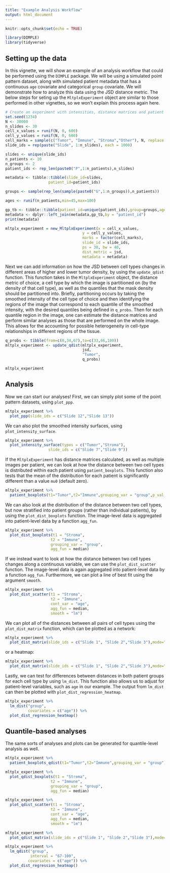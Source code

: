 ```yaml
---
title: "Example Analysis Workflow"
output: html_document
---
```


```r
knitr::opts_chunk$set(echo = TRUE)

library(DIMPLE)
library(tidyverse)
```

## Setting up the data

In this vignette, we will show an example of an analysis workflow that could be performed using the `DIMPLE` package.
We will be using a simulated point pattern dataset, along with simulated patient metadata that has a continuous `age` covariate and categorical `group` covariate. We will demonstrate how to analyze this data using the JSD distance metric. The below steps for seting up the `MltplxExperiment` object are similar to those performed in other vignettes, so we won't explain this process again here. 

```r
# Create an experiment with intensities, distance matrices and patient metadata
set.seed(1234)
N <- 30000
n_slides <- 30
cell_x_values = runif(N, 0, 600)
cell_y_values = runif(N, 0, 600)
cell_marks = sample(c("Tumor", "Immune", "Stroma","Other"), N, replace = TRUE)
slide_ids = rep(paste("Slide", 1:n_slides), each = 1000)

slides <- unique(slide_ids)
n_patients <- 10
n_groups <- 2
patient_ids <- rep_len(paste0("P",1:n_patients),n_slides)

metadata <- tibble::tibble(slide_id=slides,
                   patient_id=patient_ids)

groups <- sample(rep_len(sample(paste0("G",1:n_groups)),n_patients))

ages <- runif(n_patients,min=45,max=100)

gp_tb <- tibble::tibble(patient_id=unique(patient_ids),group=groups,age=ages)
metadata <- dplyr::left_join(metadata,gp_tb,by = "patient_id")
print(metadata)

mltplx_experiment = new_MltplxExperiment(x = cell_x_values,
                                  y = cell_y_values,
                                  marks = factor(cell_marks),
                                  slide_id = slide_ids,
                                  ps = 30, bw = 40,
                                  dist_metric = jsd,
                                  metadata = metadata)

```

Next we can add information on how the JSD between cell types changes in different areas of higher and lower tumor density, by using the `update_qdist` function. This function takes in the `MltplxExperiment` object, the distance metric of choice, a cell type by which the image is partitioned on (by the density of that cell type), as well as the quantiles that the mask density should be partitioned into. Briefly, partitioning occurs by taking the smoothed intensity of the cell type of choice and then identifying the regions of the image that correspond to each quantile of the smoothed intensity, with the desired quantiles being defined in  `q_probs`. Then for each quantile region in the image, one can estimate the distance matrices and perform similar analyses as those that are performed on the whole image. This allows for the accounting for possible heterogeneity in cell-type relationships in different regions of the tissue.


```r
q_probs <- tibble(from=c(0,34,67),to=c(33,66,100))
mltplx_experiment <- update_qdist(mltplx_experiment,
                                  jsd,
                                  "Tumor",
                                  q_probs)

mltplx_experiment
```

## Analysis

Now we can start our analyses! First, we can simply plot some of the point pattern datasets, using `plot_ppp`.

```r
mltplx_experiment %>%
  plot_ppp(slide_ids = c("Slide 12","Slide 13"))
```

We can also plot the smoothed intensity surfaces, using `plot_intensity_surface`.

```r
mltplx_experiment %>%
  plot_intensity_surface(types = c("Tumor","Stroma"),
                   slide_ids = c("Slide 7","Slide 9"))

```

If the `MltplxExperiment` has distance matrices calculated, as well as multiple images per patient, we can look at how the distance between two cell types is distributed within each patient using `patient_boxplots`. This function also tests that the mean of the distribution for each patient is significantly different than a value `mu0` (default zero).

```r
mltplx_experiment %>%
  patient_boxplots(t1="Tumor",t2="Immune",grouping_var = "group",p_val_col = "p.adj")
```

We can also look at the distribution of the distance between two cell types, but now stratified into patient groups (rather than individual patients), by using the `plot_dist_boxplots` function. The image-level data is aggregated into patient-level data by a function `agg_fun`.
```r
mltplx_experiment %>%
  plot_dist_boxplots(t1 = "Stroma",
                    t2 = "Immune",
                    grouping_var = "group",
                    agg_fun = median)
```

If we instead want to look at how the distance between two cell types changes along a continuous variable, we can use the `plot_dist_scatter` function. The image-level data is again aggregated into patient-level data by a function `agg_fun`. Furthermore, we can plot a line of best fit using the argument `smooth`.

```r
mltplx_experiment %>%
  plot_dist_scatter(t1 = "Stroma",
                    t2 = "Immune",
                    cont_var = "age",
                    agg_fun = median,
                    smooth = "lm")
```

We can plot all of the distances between all pairs of cell types using the `plot_dist_matrix` function, which can be plotted as a network:

```r
mltplx_experiment %>%
  plot_dist_matrix(slide_ids = c("Slide 1", "Slide 2","Slide 3"),mode="network")
```

or a heatmap:

```r
mltplx_experiment %>%
  plot_dist_matrix(slide_ids = c("Slide 1", "Slide 2","Slide 3"),mode="heatmap")
```

Lastly, we can test for differences between distances in both patient groups for each cell type by using `lm_dist`. This function also allows us to adjust for patient-level variables, such as `age` in our example. The output from `lm_dist` can then be plotted with `plot_dist_regression_heatmap`.

```r
mltplx_experiment %>%
  lm_dist("group",
          covariates = c("age")) %>%
  plot_dist_regression_heatmap()
```


## Quantile-based analyses

The same sorts of analyses and plots can be generated for quantile-level analysis as well.

```r
mltplx_experiment %>%
  patient_boxplots_qdist(t1="Tumor",t2="Immune",grouping_var = "group")
```

```r
mltplx_experiment %>%
  plot_qdist_boxplots(t1 = "Stroma",
                    t2 = "Immune",
                    grouping_var = "group",
                    agg_fun = median)
```

```r
mltplx_experiment %>%
  plot_qdist_scatter(t1 = "Stroma",
                    t2 = "Immune",
                    cont_var = "age",
                    agg_fun = median,
                    smooth = "lm")
```

```r
mltplx_experiment %>%
  plot_qdist_matrix(slide_ids = c("Slide 1", "Slide 2","Slide 3"),mode="heatmap")
```

```r
mltplx_experiment %>%
  lm_qdist("group",
           interval = "67-100",
          covariates = c("age")) %>%
  plot_dist_regression_heatmap()
```

